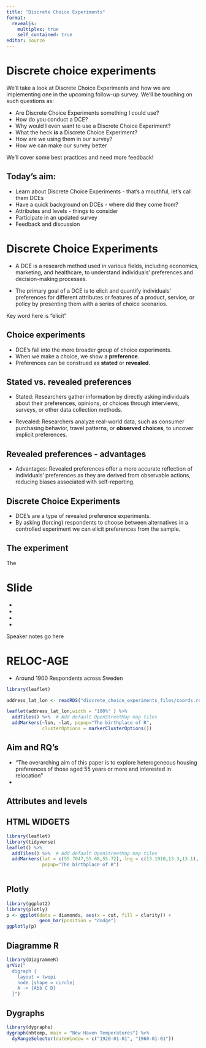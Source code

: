 ```yaml
---
title: "Discrete Choice Experiments"
format: 
  revealjs:
    multiplex: true
    self_contained: true
editor: source
---
```


# Discrete choice experiments

We'll take a look at Discrete Choice Experiments and how we are implementing one in the upcoming follow-up survey. We'll be touching on such questions as:

::: incremental
-   Are Discrete Choice Experiments something I could use?
-   How do you conduct a DCE?
-   Why would I even want to use a Discrete Choice Experiment?
-   What the heck ***is*** a Discrete Choice Experiment?
-   How are we using them in our survey?
-   How we can make our survey better
:::

::: notes
We'll cover some best practices and need more feedback!
:::

## Today's aim:

::: incremental
-   Learn about Discrete Choice Experiments - that's a mouthful, let's call them DCEs
-   Have a quick background on DCEs - where did they come from?
-   Attributes and levels - things to consider
-   Participate in an updated survey
-   Feedback and discussion
:::

# Discrete Choice Experiments

-   A DCE is a research method used in various fields, including economics, marketing, and healthcare, to understand individuals' preferences and decision-making processes.

-   The primary goal of a DCE is to elicit and quantify individuals' preferences for different attributes or features of a product, service, or policy by presenting them with a series of choice scenarios.

::: notes
Key word here is "elicit"
:::

## Choice experiments

-   DCE's fall into the more broader group of choice experiments.
-   When we make a choice, we show a **preference**.
-   Preferences can be construed as **stated** or **revealed**.

## Stated vs. revealed preferences

-   Stated: Researchers gather information by directly asking individuals about their preferences, opinions, or choices through interviews, surveys, or other data collection methods.

-   Revealed: Researchers analyze real-world data, such as consumer purchasing behavior, travel patterns, or **observed choices**, to uncover implicit preferences.

## Revealed preferences - advantages

-   Advantages: Revealed preferences offer a more accurate reflection of individuals' preferences as they are derived from observable actions, reducing biases associated with self-reporting.

## Discrete Choice Experiments

-   DCE's are a type of revealed preference experiments.
-   By asking (forcing) respondents to choose between alternatives in a controlled experiment we can elicit preferences from the sample.

## The experiment

The



# Slide


::: incremental
-
-
-
-

:::

::: notes
Speaker notes go here
:::



# RELOC-AGE

-   Around 1900 Respondents across Sweden

```r
library(leaflet)

address_lat_lon <- readRDS("discrete_choice_experiments_files/coords.rds") 

leaflet(address_lat_lon,width = "100%" ) %>%
  addTiles() %>%  # Add default OpenStreetMap map tiles
  addMarkers(~lon, ~lat, popup="The birthplace of R",
             clusterOptions = markerClusterOptions())
```

## Aim and RQ's

-   "The overarching aim of this paper is to explore heterogeneous housing preferences of those aged 55 years or more and interested in relocation"
-   

## Attributes and levels

## HTML WIDGETS

```r
library(leaflet)
library(tidyverse)
leaflet() %>%
  addTiles() %>%  # Add default OpenStreetMap map tiles
  addMarkers(lat = c(55.7047,55.68,55.72), lng = c(13.1910,13.3,13.1),
             popup="The birthplace of R")
  

```

## Plotly

```r
library(ggplot2)
library(plotly)
p <- ggplot(data = diamonds, aes(x = cut, fill = clarity)) +
            geom_bar(position = "dodge")
ggplotly(p)
```

## Diagramme R

```r
library(DiagrammeR)
grViz("
  digraph {
    layout = twopi
    node [shape = circle]
    A -> {Abb C D} 
  }")
```

## Dygraphs

```r
library(dygraphs)
dygraph(nhtemp, main = "New Haven Temperatures") %>% 
  dyRangeSelector(dateWindow = c("1920-01-01", "1960-01-01"))
```
